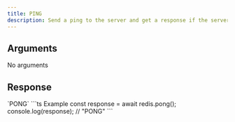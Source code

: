 ```yaml
---
title: PING
description: Send a ping to the server and get a response if the server is alive.
---
```


## Arguments

No arguments

## Response

<ResponseField type="string" required>
  `PONG`
</ResponseField>

<RequestExample>
```ts Example
const response = await redis.pong();
console.log(response); // "PONG"
```
</RequestExample>
